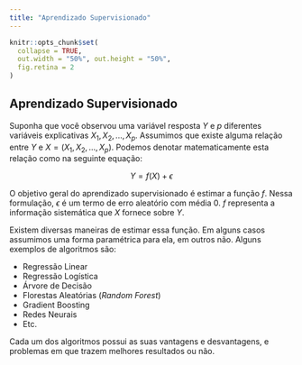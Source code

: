```yaml
---
title: "Aprendizado Supervisionado"
---
```


```r
knitr::opts_chunk$set(
  collapse = TRUE, 
  out.width = "50%", out.height = "50%",
  fig.retina = 2
)
```

## Aprendizado Supervisionado

Suponha que você observou uma variável resposta $Y$ e $p$ diferentes variáveis 
explicativas $X_1, X_2, ..., X_p$. Assumimos que existe alguma relação entre $Y$
e $X = (X_1, X_2, ..., X_p)$. Podemos denotar matematicamente esta relação como
na seguinte equação:

$$Y = f(X) + \epsilon$$

O objetivo geral do aprendizado supervisionado é estimar a função $f$.
Nessa formulação, $\epsilon$ é um termo de erro aleatório com média 0. $f$ representa
a informação sistemática que $X$ fornece sobre $Y$.

Existem diversas maneiras de estimar essa função. Em alguns casos assumimos uma
forma paramétrica para ela, em outros não. Alguns exemplos de algoritmos são:

* Regressão Linear
* Regressão Logística
* Árvore de Decisão
* Florestas Aleatórias (*Random Forest*)
* Gradient Boosting
* Redes Neurais
* Etc.

Cada um dos algoritmos possui as suas vantagens e desvantagens, e problemas em 
que trazem melhores resultados ou não. 
